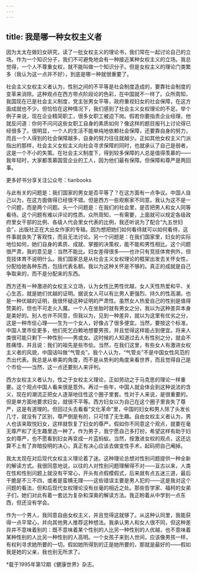 ```yaml
---
---
---
```

title: 我是哪一种女权主义者
---

因为太太在做妇女研究，读了一批女权主义的理论书，我们常在一起讨论自己的立场。作为一个知识分子，我们不可避免地会有一种接近某种女权主义的立场。我总觉得，一个人不尊重女权，就不能叫做一个知识分子。但是女权主义的理论门类繁多（我认为这一点并不好），到底是哪一种就很重要了。

社会主义女权主义者认为，性别之间的不平等是社会制度造成的，要靠社会制度的变革来消除。这种观点在西方带点阶段论的色彩，在中国就不一样了。众所周知，我国现在已是社会主义制度，党主张男女平等，政府重视妇女的社会保障，在这方面成就也不少。但恰恰在这种情况下，我们感到了社会主义女权理论的不足。举个例子来说，现在企业精简职工，很多女职工被迫下岗。假若你要指责企业经理，他就反问道：你何不问问这些女职工自身的素质如何？像这样的题目报刊上讨论得已经很多了。很明显，一个人的生活不能单纯地依赖社会保障，还要靠自身的努力，而且一个人得到的社会保障越多，自身的努力往往就越少。正如其他女权主义门派指出的那样，社会主义女权主义向社会寻求保障的同时，也就承认了自己是弱者，这是一个不小的失策。在社会主义制度下，得到较多保障的人总是值得羡慕的——我年轻时，大家都羡慕国营企业的工人，因为他们最有保障。但保障和尊严是两回事。

更多好书分享关注公众号：tianbooks

与此有关的问题是：我们国家的男女是否平等了？在这方面有一点争议。中国人自己以为，在这方面做得已经很不错。但是西方一些观察家不同意。我认为这不是一个问题，而是两个问题。头一个问题是：在我们的社会里，是否把男人和女人同等看待。这个问题有难以评论的性质。众所周知，一有需要，上面就可以规定各级政府里女干部的比例、各级人代会里女代表的比例，我还听说为了配合“九五世妇会”，出版社正在大出女作家的专辑。因为想把她们如何看待就可以如何看待，这件事就丧失了客观性，而且无法讨论。另一个问题是：在我们国家里，妇女的实际地位如何，她们自身的素质、成就、掌握的决策权，能不能和男性相比。这个问题很严肃，我的意见是：当然不能比。妇女差得很多——也许只有竞技体育例外，但竞技体育不说明什么。我们国家总是从社会主义女权理论的框架出发去关怀女性，分配给她各种东西，包括代表名额。我以为这种关怀是不够的。真正的成就是自己争取来的，而不是分配来的东西。

西方还有一种激进的女权主义立场，认为女性比男性优越，女人天性热爱和平、关心生态，就是她们优越的证明。据说女人可以有比男人更强烈、持久的性高潮，也是一种优越的证明，我很怀疑这种证明的严肃性。虽然女人热爱自己的性别是值得赞美的，但也不可走火入魔。一个人在坐胎时就有男女之分，我以为这种差异本身是美好的。别人也许不同意，但我以为，见到一种差异，就以为这里有优劣之分，这是一种市侩心理——生为一个女人，好像占了很多便宜。当然，要按这个标准，中国人里市侩更多，他们死乞白赖地想要男孩，并且觉得这样能占到便宜。将来人类很可能只剩下一种性别——男或女。这时候的人知道过去人有性别之分，就会不胜痛惜，并且说：我们的祖先是些市侩。当然，在我们这里，有些女人有激进女权主义者的风貌，中国话叫做“气管炎”。我个人认为，“气管炎”不是中国女性风范的杰出代表。我总是从审美的角度，而不是从势利的角度来看世界，而且觉得自己是个市侩——当然，这一点还要别人来评判。

西方女权主义者认为，性之于女权主义理论，正如劳动之于马克思的理论一样重要。这个观点中国人看来很是意外。再过一些年，中国人就会体会到这种说法的含义，现在的潮流正把女人逐渐地往性这个圈子里套。性对于人来说，是很重要的。但是单方面地要求妇女，就很不平等。西方妇女以为自己在这个圈子里丧失了尊严，这是有道理的。但回过头去看看“文化革命”里，中国的妇女和男人除了头发长几寸，就没有了区别，尊严倒是有的，只可惜了无生趣。自由女权主义者认为，男人也该来取悦妇女，这样就恢复了妇女的尊严。假如你不同意这个观点，就要在毫无尊严和了无生趣里选一种了。作为男子，我宁愿自己多打扮，希望这样有助于妇女的尊严，也不愿看到妇女再变成一片蓝蚂蚁。当然，按激进女权的观点，这还远算不上有了弃暗投明的决心，真正有决心应该去做变性手术，起码把自己阉掉。

我太太现在对后现代女权主义理论着了迷。这种理论总想对性别问题提供一种全新的解读方式。我很同意地说，以往的人对性别问题理解得不对——亘古以来，人类在性和性别问题上就没有平常心，开头有点假模假式，后来就有点五迷三道，最后干脆是不三不四，或者是蛮横无理——这些错误主要是男人犯的——这是我对这个问题的看法，但和后现代女权理论没有丝毫的相近之处。那些哲学家、福柯的女弟子们，她们对此有着一套远为复杂和深奥的解读方法。我正盼着从中学到一点东西，但还没有学会。

作为一个男人，我同意自由女权主义，并且觉得这就够了。从这种认同里，我能获得一点平常心，并向其他男人推荐这种想法。我承认男人和女人很不同，但这种差异并不意味着别的：既不意味着某个性别的人比另一种性别的人优越，也不意味着某种性别的人比另一种性别的人高明。一个女孩子来到人世间，应该像男孩一样，有权利寻求她所要的一切。假如她所得到的正是她所要的，那就是最好的——假如我是她的父亲，我也别无所求了。

*载于1995年第12期《健康世界》杂志。